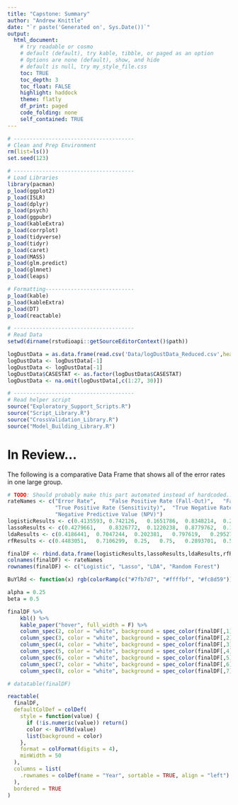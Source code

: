 ```yaml
---
title: "Capstone: Summary"
author: "Andrew Knittle"
date: "`r paste('Generated on', Sys.Date())`" 
output: 
  html_document: 
    # try readable or cosmo
    # default (default), try kable, tibble, or paged as an option
    # Options are none (default), show, and hide
    # default is null, try my_style_file.css
    toc: TRUE
    toc_depth: 3
    toc_float: FALSE
    highlight: haddock
    theme: flatly
    df_print: paged
    code_folding: none
    self_contained: TRUE
---
```


```r
# --------------------------------------
# Clean and Prep Environment
rm(list=ls())
set.seed(123)

# --------------------------------------
# Load Libraries
library(pacman)
p_load(ggplot2)
p_load(ISLR)
p_load(dplyr)
p_load(psych)
p_load(ggpubr)
p_load(kableExtra)
p_load(corrplot)
p_load(tidyverse)
p_load(tidyr)
p_load(caret)
p_load(MASS)
p_load(glm.predict)
p_load(glmnet)
p_load(leaps)

# Formatting----------------------------
p_load(kable)
p_load(kableExtra)
p_load(DT)
p_load(reactable)

# --------------------------------------
# Read Data
setwd(dirname(rstudioapi::getSourceEditorContext()$path))

logDustData = as.data.frame(read.csv('Data/logDustData_Reduced.csv',header=T,sep=','))
logDustData <- logDustData[-1]
logDustData <- logDustData[-1]
logDustData$CASESTAT <- as.factor(logDustData$CASESTAT)
logDustData <- na.omit(logDustData[,c(1:27, 30)])

# --------------------------------------
# Read helper script
source("Exploratory_Support_Scripts.R")
source("Script_Library.R")
source("CrossValidation_Library.R")
source("Model_Building_Library.R")


```


# In Review...

The following is a comparative Data Frame that shows all of the error rates in one large group.

```r

# TODO: Should probably make this part automated instead of hardcoded... but a little late for now...
rateNames <- c("Error Rate",	"False Positive Rate (Fall-Out)",	"False Negative Rate (Miss Rate)",	
               "True Positive Rate (Sensitivity)",	"True Negative Rate (Specificity)",	"Precision (PPV)",	
               "Negative Predictive Value (NPV)")
logisticResults <- c(0.4135593,	0.742126,	0.1651786,	0.8348214,	0.257874,	0.598081,	0.5413223)
lassoResults <- c(0.4279661,	0.8326772,	0.1220238,	0.8779762,	0.1673228,	0.5824284,	0.508982)
ldaResults <- c(0.4186441,	0.7047244,	0.202381,	0.797619,	0.2952756,	0.5995526,	0.5244755)
rfResults <- c(0.4483051,	0.7106299,	0.25,	0.75,	0.2893701,	0.582659,	0.4666667)

finalDF <- rbind.data.frame(logisticResults,lassoResults,ldaResults,rfResults)
colnames(finalDF) <- rateNames
rownames(finalDF) <- c("Logistic", "Lasso", "LDA", "Random Forest")

BuYlRd <- function(x) rgb(colorRamp(c("#7fb7d7", "#ffffbf", "#fc8d59"))(x), maxColorValue = 255)

alpha = 0.25
beta = 0.5

finalDF %>%
    kbl() %>%
    kable_paper("hover", full_width = F) %>%
    column_spec(2, color = "white", background = spec_color(finalDF[,1], begin = alpha, end= beta, direction=-1))%>%
    column_spec(3, color = "white", background = spec_color(finalDF[,2], begin = alpha, end= beta, direction=-1))%>%
    column_spec(4, color = "white", background = spec_color(finalDF[,3], begin = alpha, end= beta, direction=-1))%>%
    column_spec(5, color = "white", background = spec_color(finalDF[,4], begin = alpha, end= beta, direction=-1))%>%
    column_spec(6, color = "white", background = spec_color(finalDF[,5], begin = alpha, end= beta, direction=-1))%>%
    column_spec(7, color = "white", background = spec_color(finalDF[,6], begin = alpha, end= beta, direction=-1))%>%
    column_spec(8, color = "white", background = spec_color(finalDF[,7], begin = alpha, end= beta, direction=-1))

# datatable(finalDF)

reactable(
  finalDF,
  defaultColDef = colDef(
    style = function(value) {
      if (!is.numeric(value)) return()
      color <- BuYlRd(value)
      list(background = color)
    },
    format = colFormat(digits = 4),
    minWidth = 50
  ),
  columns = list(
    .rownames = colDef(name = "Year", sortable = TRUE, align = "left")
  ),
  bordered = TRUE
)

```



